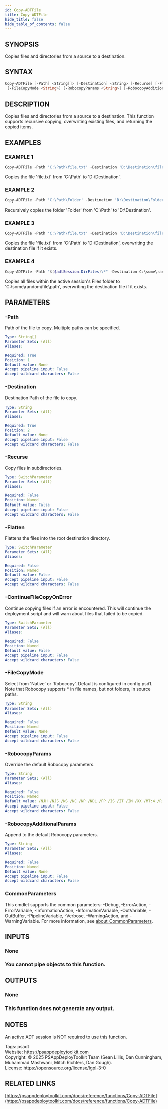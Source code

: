 ```yaml
---
id: Copy-ADTFile
title: Copy-ADTFile
hide_title: false
hide_table_of_contents: false
---
```


## SYNOPSIS

Copies files and directories from a source to a destination.

## SYNTAX

```powershell
Copy-ADTFile [-Path] <String[]> [-Destination] <String> [-Recurse] [-Flatten] [-ContinueFileCopyOnError]
 [-FileCopyMode <String>] [-RobocopyParams <String>] [-RobocopyAdditionalParams <String>] [<CommonParameters>]
```

## DESCRIPTION

Copies files and directories from a source to a destination.
This function supports recursive copying, overwriting existing files, and returning the copied items.

## EXAMPLES

### EXAMPLE 1

```powershell
Copy-ADTFile -Path 'C:\Path\file.txt' -Destination 'D:\Destination\file.txt'
```

Copies the file 'file.txt' from 'C:\Path' to 'D:\Destination'.

### EXAMPLE 2

```powershell
Copy-ADTFile -Path 'C:\Path\Folder' -Destination 'D:\Destination\Folder' -Recurse
```

Recursively copies the folder 'Folder' from 'C:\Path' to 'D:\Destination'.

### EXAMPLE 3

```powershell
Copy-ADTFile -Path 'C:\Path\file.txt' -Destination 'D:\Destination\file.txt'
```

Copies the file 'file.txt' from 'C:\Path' to 'D:\Destination', overwriting the destination file if it exists.

### EXAMPLE 4

```powershell
Copy-ADTFile -Path "$($adtSession.DirFiles)\*" -Destination C:\some\random\file\path
```

Copies all files within the active session's Files folder to 'C:\some\random\file\path', overwriting the destination file if it exists.

## PARAMETERS

### -Path

Path of the file to copy.
Multiple paths can be specified.

```yaml
Type: String[]
Parameter Sets: (All)
Aliases:

Required: True
Position: 1
Default value: None
Accept pipeline input: False
Accept wildcard characters: False
```

### -Destination

Destination Path of the file to copy.

```yaml
Type: String
Parameter Sets: (All)
Aliases:

Required: True
Position: 2
Default value: None
Accept pipeline input: False
Accept wildcard characters: False
```

### -Recurse

Copy files in subdirectories.

```yaml
Type: SwitchParameter
Parameter Sets: (All)
Aliases:

Required: False
Position: Named
Default value: False
Accept pipeline input: False
Accept wildcard characters: False
```

### -Flatten

Flattens the files into the root destination directory.

```yaml
Type: SwitchParameter
Parameter Sets: (All)
Aliases:

Required: False
Position: Named
Default value: False
Accept pipeline input: False
Accept wildcard characters: False
```

### -ContinueFileCopyOnError

Continue copying files if an error is encountered.
This will continue the deployment script and will warn about files that failed to be copied.

```yaml
Type: SwitchParameter
Parameter Sets: (All)
Aliases:

Required: False
Position: Named
Default value: False
Accept pipeline input: False
Accept wildcard characters: False
```

### -FileCopyMode

Select from 'Native' or 'Robocopy'.
Default is configured in config.psd1.
Note that Robocopy supports * in file names, but not folders, in source paths.

```yaml
Type: String
Parameter Sets: (All)
Aliases:

Required: False
Position: Named
Default value: None
Accept pipeline input: False
Accept wildcard characters: False
```

### -RobocopyParams

Override the default Robocopy parameters.

```yaml
Type: String
Parameter Sets: (All)
Aliases:

Required: False
Position: Named
Default value: /NJH /NJS /NS /NC /NP /NDL /FP /IS /IT /IM /XX /MT:4 /R:1 /W:1
Accept pipeline input: False
Accept wildcard characters: False
```

### -RobocopyAdditionalParams

Append to the default Robocopy parameters.

```yaml
Type: String
Parameter Sets: (All)
Aliases:

Required: False
Position: Named
Default value: None
Accept pipeline input: False
Accept wildcard characters: False
```

### CommonParameters

This cmdlet supports the common parameters: -Debug, -ErrorAction, -ErrorVariable, -InformationAction, -InformationVariable, -OutVariable, -OutBuffer, -PipelineVariable, -Verbose, -WarningAction, and -WarningVariable. For more information, see [about_CommonParameters](http://go.microsoft.com/fwlink/?LinkID=113216).

## INPUTS

### None

### You cannot pipe objects to this function.
## OUTPUTS

### None

### This function does not generate any output.
## NOTES
An active ADT session is NOT required to use this function.

Tags: psadt<br />
Website: https://psappdeploytoolkit.com<br />
Copyright: © 2025 PSAppDeployToolkit Team (Sean Lillis, Dan Cunningham, Muhammad Mashwani, Mitch Richters, Dan Gough).<br />
License: https://opensource.org/license/lgpl-3-0

## RELATED LINKS

[https://psappdeploytoolkit.com/docs/reference/functions/Copy-ADTFile](https://psappdeploytoolkit.com/docs/reference/functions/Copy-ADTFile)
